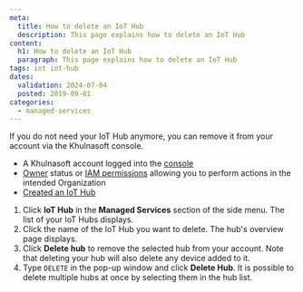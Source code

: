 ```yaml
---
meta:
  title: How to delete an IoT Hub
  description: This page explains how to delete an IoT Hub
content:
  h1: How to delete an IoT Hub
  paragraph: This page explains how to delete an IoT Hub
tags: iot iot-hub
dates:
  validation: 2024-07-04
  posted: 2019-09-01
categories:
  - managed-services
---
```


If you do not need your IoT Hub anymore, you can remove it from your account via the Khulnasoft console.

<Macro id="requirements" />

- A Khulnasoft account logged into the [console](https://console.khulnasoft.com)
- [Owner](/identity-and-access-management/iam/concepts/#owner) status or [IAM permissions](/identity-and-access-management/iam/concepts/#permission) allowing you to perform actions in the intended Organization
- [Created an IoT Hub](/managed-services/iot-hub/how-to/create-hub/)

1. Click **IoT Hub** in the **Managed Services** section of the side menu. The list of your IoT Hubs displays.
2. Click the name of the IoT Hub you want to delete. The hub's overview page displays.
3. Click **Delete hub** to remove the selected hub from your account.
    <Lightbox src="khulnasoft-iothub_delete.webp" alt="" />
    <Message type="important">
      Note that deleting your hub will also delete any device added to it.
    </Message>
4. Type `DELETE` in the pop-up window and click **Delete Hub**.
    <Message type="tip">
      It is possible to delete multiple hubs at once by selecting them in the hub list.
    </Message>


